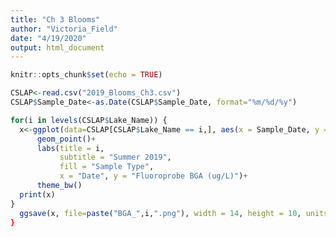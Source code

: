 ```yaml
---
title: "Ch 3 Blooms"
author: "Victoria_Field"
date: "4/19/2020"
output: html_document
---
```


```r
knitr::opts_chunk$set(echo = TRUE)
```

```r
CSLAP<-read.csv("2019_Blooms_Ch3.csv")
CSLAP$Sample_Date<-as.Date(CSLAP$Sample_Date, format="%m/%d/%y")
```

```r
for(i in levels(CSLAP$Lake_Name)) {
  x<-ggplot(data=CSLAP[CSLAP$Lake_Name == i,], aes(x = Sample_Date, y = FB_BGA_ug.L, color=Info_Type)) +
      geom_point()+
      labs(title = i,
           subtitle = "Summer 2019",
           fill = "Sample Type",
           x = "Date", y = "Fluoroprobe BGA (ug/L)")+
      theme_bw()
  print(x)
}
  ggsave(x, file=paste("BGA_",i,".png"), width = 14, height = 10, units = "cm")
}
```


